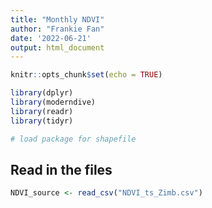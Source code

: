 ```yaml
---
title: "Monthly NDVI"
author: "Frankie Fan"
date: '2022-06-21'
output: html_document
---
```


```r
knitr::opts_chunk$set(echo = TRUE)
```

```r
library(dplyr)
library(moderndive)
library(readr)
library(tidyr)

# load package for shapefile
```

## Read in the files
```r
NDVI_source <- read_csv("NDVI_ts_Zimb.csv")

```

